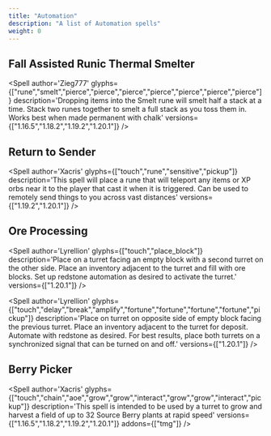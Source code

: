 ```yaml
---
title: "Automation"
description: "A list of Automation spells"
weight: 0
---
```



## Fall Assisted Runic Thermal Smelter
<Spell
    author='Zieg777'
    glyphs={["rune","smelt","pierce","pierce","pierce","pierce","pierce","pierce","pierce"]}
    description='Dropping items into the Smelt rune will smelt half a stack at a time. Stack two runes together to smelt a full stack as you toss them in. Works best when made permanent with chalk'
    versions={["1.16.5","1.18.2","1.19.2","1.20.1"]}
/>

## Return to Sender
<Spell
    author='Xacris'
    glyphs={["touch","rune","sensitive","pickup"]}
    description='This spell will place a rune that will teleport any items or XP orbs near it to the player that cast it when it is triggered. Can be used to remotely send things to you across vast distances'
    versions={["1.19.2","1.20.1"]}
/>

## Ore Processing
<Spell
    author='Lyrellion'
    glyphs={["touch","place_block"]}
    description='Place on a turret facing an empty block with a second turret on the other side.  Place an inventory adjacent to the turret and fill with ore blocks.  Set up redstone automation as desired to activate the turret.'
    versions={["1.20.1"]}
/>

<Spell
    author='Lyrellion'
    glyphs={["touch","delay","break","amplify","fortune","fortune","fortune","fortune","pickup"]}
    description='Place on turret on opposite side of empty block facing the previous turret.  Place an inventory adjacent to the turret for deposit. Automate with redstone as desired.  For best results, place both turrets on a synchronized signal that can be turned on and off.'
    versions={["1.20.1"]}
/>

## Berry Picker
<Spell
    author='Xacris'
    glyphs={["touch","chain","aoe","grow","grow","interact","grow","grow","interact","pickup"]}
    description='This spell is intended to be used by a turret to grow and harvest a field of up to 32 Source Berry plants at rapid speed'
    versions={["1.16.5","1.18.2","1.19.2","1.20.1"]}
    addons={["tmg"]}
/>
